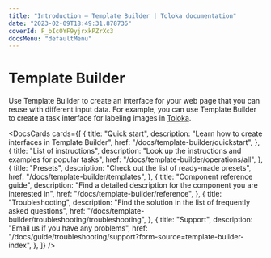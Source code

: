 ```yaml
---
title: "Introduction — Template Builder | Toloka documentation"
date: "2023-02-09T18:49:31.878736"
coverId: F_bIcOYF9yjrxkPZrXc3
docsMenu: "defaultMenu"
---
```




# Template Builder

Use Template Builder to create an interface for your web page that you can reuse with different input data. For example, you can use Template Builder to create a task interface for labeling images in [Toloka](https://toloka.ai/).

<DocsCards cards={[
{
  title: "Quick start",
  description: "Learn how to create interfaces in Template Builder",
  href: "/docs/template-builder/quickstart",
},
{
  title: "List of instructions",
  description: "Look up the instructions and examples for popular tasks",
  href: "/docs/template-builder/operations/all",
},
{
  title: "Presets",
  description: "Check out the list of ready-made presets",
  href: "/docs/template-builder/templates",
},
{
  title: "Component reference guide",
  description: "Find a detailed description for the component you are interested in",
  href: "/docs/template-builder/reference",
},
{
  title: "Troubleshooting",
  description: "Find the solution in the list of frequently asked questions",
  href: "/docs/template-builder/troubleshooting/troubleshooting",
},
{
  title: "Support",
  description: "Email us if you have any problems",
  href: "/docs/guide/troubleshooting/support?form-source=template-builder-index",
},
]} />

<SocialMedia/>
